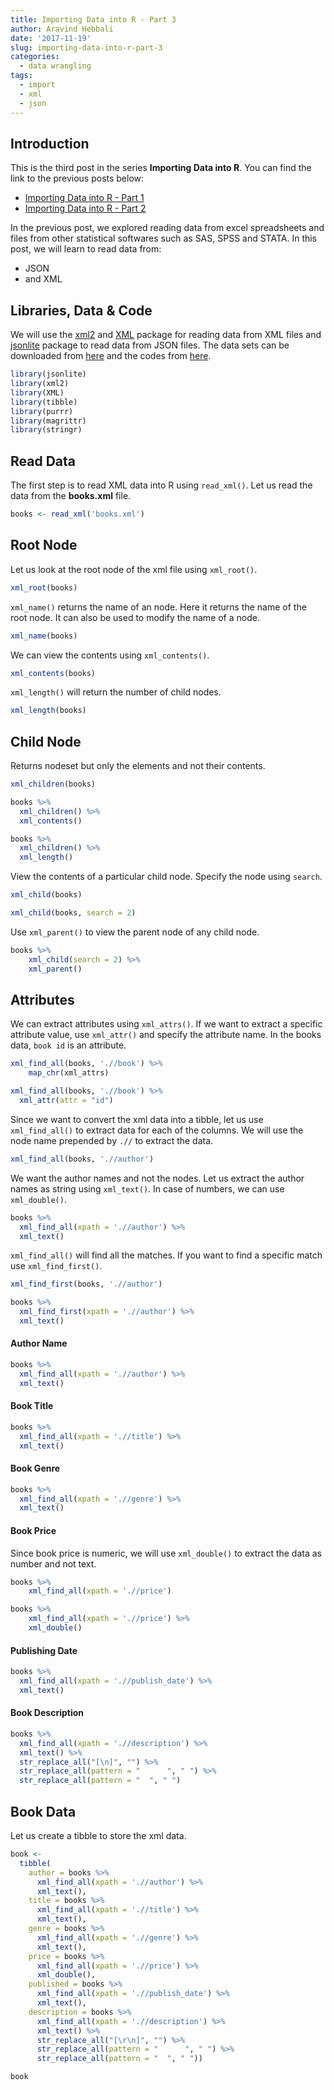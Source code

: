 ```yaml
---
title: Importing Data into R - Part 3
author: Aravind Hebbali
date: '2017-11-19'
slug: importing-data-into-r-part-3
categories:
  - data wrangling
tags:
  - import
  - xml
  - json
---
```


## Introduction

This is the third post in the series **Importing Data into R**. You can find the link to the previous posts below:

- [Importing Data into R - Part 1](https://blog.aravindhebbali.com/2017/12/24/a-complete-guide-to-importing-data-into-r-part-1/)
- [Importing Data into R - Part 2](https://blog.aravindhebbali.com/2017/12/25/importing-data-into-r-part-2/)

In the previous post, we explored reading data from excel spreadsheets and files from other statistical softwares such as SAS, SPSS and STATA. In this post, we will learn to read data from:

- JSON
- and XML

## Libraries, Data & Code

We will use the [xml2](https://cran.r-project.org/package=xml2) and [XML](https://cran.r-project.org/package=XML) package for reading data from XML files and [jsonlite](https://cran.r-project.org/package=jsonlite) package to read data from JSON files. The data sets can be downloaded from [here](https://github.com/rsquaredacademy/datasets) and the codes from [here](https://gist.github.com/aravindhebbali/65dc2af57b8eda098f2b878095c5aaa4).

```r
library(jsonlite)
library(xml2)
library(XML)
library(tibble)
library(purrr)
library(magrittr)
library(stringr)
```

## Read Data

The first step is to read XML data into R using `read_xml()`. Let us
read the data from the **books.xml** file.

```r
books <- read_xml('books.xml')
```

## Root Node

Let us look at the root node of the xml file using `xml_root()`.

```r
xml_root(books)
```

`xml_name()` returns the name of an node. Here it returns the name of the 
root node. It can also be used to modify the name of a node.

```r
xml_name(books)
```

We can view the contents using `xml_contents()`.

```r
xml_contents(books)
```

`xml_length()` will return the number of child nodes.

```r
xml_length(books)
```

## Child Node

Returns nodeset but only the elements and not their contents.

```r
xml_children(books) 

books %>% 
  xml_children() %>% 
  xml_contents()

books %>% 
  xml_children() %>% 
  xml_length()
```

View the contents of a particular child node. Specify the node
using `search`.

```r
xml_child(books)

xml_child(books, search = 2)
```

Use `xml_parent()` to view the parent node of any child node.

```r
books %>%
    xml_child(search = 2) %>%
    xml_parent()
```

## Attributes

We can extract attributes using `xml_attrs()`. If we want to extract a specific
attribute value, use `xml_attr()` and specify the attribute name. In the books data,
`book id` is an attribute. 

```r
xml_find_all(books, './/book') %>% 
    map_chr(xml_attrs)

xml_find_all(books, './/book') %>% 
  xml_attr(attr = "id")
```

Since we want to convert the xml data into a tibble, let us use
`xml_find_all()` to extract data for each of the columns. We will
use the node name prepended by `.//` to extract the data.

```r
xml_find_all(books, './/author')
```

We want the author names and not the nodes. Let us extract the author names
as string using `xml_text()`. In case of numbers, we can use `xml_double()`.

```r
books %>%
  xml_find_all(xpath = './/author') %>%
  xml_text()
```

`xml_find_all()` will find all the matches. If you want to find a specific match use
`xml_find_first()`.

```r
xml_find_first(books, './/author')

books %>%
  xml_find_first(xpath = './/author') %>%
  xml_text()
```

#### Author Name

```r
books %>%
  xml_find_all(xpath = './/author') %>%
  xml_text()
```

#### Book Title

```r
books %>%
  xml_find_all(xpath = './/title') %>%
  xml_text()
```

#### Book Genre

```r
books %>%
  xml_find_all(xpath = './/genre') %>%
  xml_text()
```

#### Book Price

Since book price is numeric, we will use `xml_double()` to extract the
data as number and not text.

```r
books %>%
    xml_find_all(xpath = './/price')

books %>%
    xml_find_all(xpath = './/price') %>%
    xml_double()
```

#### Publishing Date

```r
books %>%
  xml_find_all(xpath = './/publish_date') %>%
  xml_text()
```

#### Book Description

```r
books %>%
  xml_find_all(xpath = './/description') %>%
  xml_text() %>%
  str_replace_all("[\n]", "") %>%
  str_replace_all(pattern = "      ", " ") %>%
  str_replace_all(pattern = "  ", " ")
```

## Book Data

Let us create a tibble to store the xml data.

```r
book <- 
  tibble(
    author = books %>%
      xml_find_all(xpath = './/author') %>% 
      xml_text(),
    title = books %>%
      xml_find_all(xpath = './/title') %>%
      xml_text(),
    genre = books %>%   
      xml_find_all(xpath = './/genre') %>%
      xml_text(),
    price = books %>%
      xml_find_all(xpath = './/price') %>%
      xml_double(),
    published = books %>%
      xml_find_all(xpath = './/publish_date') %>%
      xml_text(),
    description = books %>%
      xml_find_all(xpath = './/description') %>%
      xml_text() %>%
      str_replace_all("[\r\n]", "") %>%
      str_replace_all(pattern = "      ", " ") %>%
      str_replace_all(pattern = "  ", " "))

book
```


